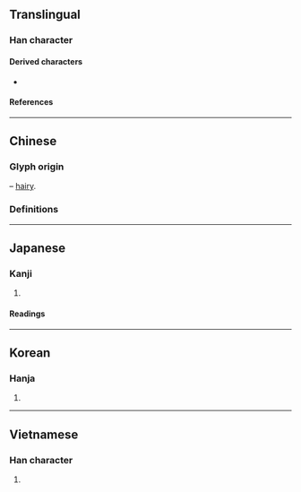 {{also|冉}}
{{character info}}
==Translingual==

===Han character===
{{Han char|rn=13|rad=冂|as=02|sn=4|four=|canj=BMM|ids=⿻冂二}}

====Derived characters====
* {{l|mul|[[枏]], [[蚦]], [[衻]], [[㚩]], [[耼]], [[䑙]], [[䛁]], [[䒣]], [[髥]], [[䫇]]}}

====References====
{{Han ref|kx=0128.330|dkj=01509|dj=0289.130|hdz=10096.160|uh=5184}}

----

==Chinese==

===Glyph origin===
{{Han etym}}
{{liushu|p}} – [[hairy]].

===Definitions===
{{zh-see|冉|v}}

----

==Japanese==

===Kanji===
{{ja-kanji|grade=|rs=冂02}}

# {{rfdef|ja|sort=冂02}}

====Readings====
{{ja-readings
|on=ぜん, ねん
|kun=あやうい
}}

----

==Korean==

===Hanja===
{{ko-hanja|hangeul=[[염]]|rv=yeom|mr=yŏm}}

# {{rfdef|ko|sort=冂02}}

----

==Vietnamese==

===Han character===
{{vi-readings|reading=[[nhiễm]]|rs=冂02}}

# {{rfdef|vi|sort=冂02}}
